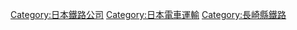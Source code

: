{{Commonscat|Nagasaki Electric Tramway}}
{{catmore}}
{{DEFAULTSORT:Nagasaki Electric Tramway}}
[[Category:日本鐵路公司|Category:日本鐵路公司]]
[[Category:日本電車運輸|Category:日本電車運輸]]
[[Category:長崎縣鐵路|Category:長崎縣鐵路]]